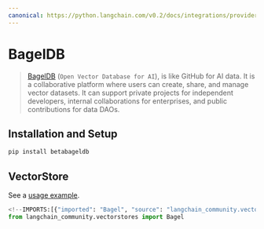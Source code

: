 ```yaml
---
canonical: https://python.langchain.com/v0.2/docs/integrations/providers/bageldb/
---
```


# BagelDB

> [BagelDB](https://www.bageldb.ai/) (`Open Vector Database for AI`), is like GitHub for AI data.
It is a collaborative platform where users can create,
share, and manage vector datasets. It can support private projects for independent developers,
internal collaborations for enterprises, and public contributions for data DAOs.

## Installation and Setup

```bash
pip install betabageldb
```

## VectorStore

See a [usage example](/docs/integrations/vectorstores/bageldb).

```python
<!--IMPORTS:[{"imported": "Bagel", "source": "langchain_community.vectorstores", "docs": "https://api.python.langchain.com/en/latest/vectorstores/langchain_community.vectorstores.bagel.Bagel.html", "title": "BagelDB"}]-->
from langchain_community.vectorstores import Bagel
```